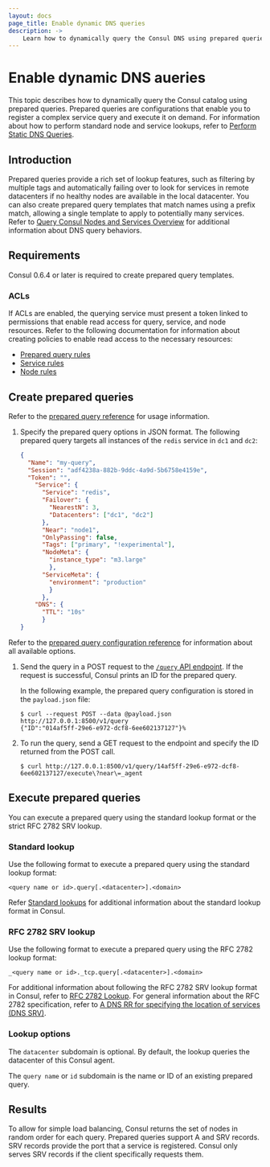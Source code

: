 ```yaml
---
layout: docs
page_title: Enable dynamic DNS queries
description: ->
    Learn how to dynamically query the Consul DNS using prepared queries, which enable robust service and node lookups.
---
```


# Enable dynamic DNS aueries

This topic describes how to dynamically query the Consul catalog using prepared queries. Prepared queries are configurations that enable you to register a complex service query and execute it on demand. For information about how to perform standard node and service lookups, refer to [Perform Static DNS Queries](/consul/docs/services/discovery/dns-static-lookups).

## Introduction
Prepared queries provide a rich set of lookup features, such as filtering by multiple tags and automatically failing over to look for services in remote datacenters if no healthy nodes are available in the local datacenter. You can also create prepared query templates that match names using a prefix match, allowing a single template to apply to potentially many services. Refer to [Query Consul Nodes and Services Overview](/consul/docs/services/discovery/dns-overview) for additional information about DNS query behaviors.

## Requirements
Consul 0.6.4 or later is required to create prepared query templates.

### ACLs
If ACLs are enabled, the querying service must present a token linked to permissions that enable read access for query, service, and node resources. Refer to the following documentation for information about creating policies to enable read access to the necessary resources:

- [Prepared query rules](/consul/docs/security/acl/acl-rules#prepared-query-rules)
- [Service rules](/consul/docs/security/acl/acl-rules#service-rules)
- [Node rules](/consul/docs/security/acl/acl-rules#node-rules) 

## Create prepared queries
Refer to the [prepared query reference](/consul/api-docs/query#create-prepared-query) for usage information.

1. Specify the prepared query options in JSON format. The following prepared query targets all instances of the `redis` service in `dc1` and `dc2`:

    ```json
    {
      "Name": "my-query",
      "Session": "adf4238a-882b-9ddc-4a9d-5b6758e4159e",
      "Token": "",
        "Service": {
          "Service": "redis",
          "Failover": {
            "NearestN": 3,
            "Datacenters": ["dc1", "dc2"]
          },
          "Near": "node1",
          "OnlyPassing": false,
          "Tags": ["primary", "!experimental"],
          "NodeMeta": { 
            "instance_type": "m3.large" 
            },
          "ServiceMeta": { 
            "environment": "production" 
            }
          },
        "DNS": {
          "TTL": "10s"
          }
    }
    ```

 Refer to the [prepared query configuration reference](/consul/api-docs/query#create-prepared-query) for information about all available options.

1. Send the query in a POST request to the [`/query` API endpoint](/consul/api-docs/query). If the request is successful, Consul prints an ID for the prepared query. 

    In the following example, the prepared query configuration is stored in the `payload.json` file:

    ```shell-session
    $ curl --request POST --data @payload.json http://127.0.0.1:8500/v1/query
    {"ID":"014af5ff-29e6-e972-dcf8-6ee602137127"}%
    ```
1. To run the query, send a GET request to the endpoint and specify the ID returned from the POST call. 

    ```shell-session
    $ curl http://127.0.0.1:8500/v1/query/14af5ff-29e6-e972-dcf8-6ee602137127/execute\?near\=_agent
    ```
 
## Execute prepared queries
You can execute a prepared query using the standard lookup format or the strict RFC 2782 SRV lookup.

### Standard lookup

Use the following format to execute a prepared query using the standard lookup format:
 
```
<query name or id>.query[.<datacenter>].<domain>
```

Refer [Standard lookups](/consul/docs/services/discovery/dns-static-lookups#standard-lookups) for additional information about the standard lookup format in Consul.

### RFC 2782 SRV lookup
Use the following format to execute a prepared query using the RFC 2782 lookup format:

```
_<query name or id>._tcp.query[.<datacenter>].<domain>
```

For additional information about following the RFC 2782 SRV lookup format in Consul, refer to [RFC 2782 Lookup](/consul/docs/services/discovery/dns-static-lookups#rfc-2782-lookup). For general information about the RFC 2782 specification, refer to [A DNS RR for specifying the location of services \(DNS SRV\)](https://tools.ietf.org/html/rfc2782).

### Lookup options
The `datacenter` subdomain is optional. By default, the lookup queries the datacenter of this Consul agent. 

The `query name` or `id` subdomain is the name or ID of an existing prepared query. 

## Results
To allow for simple load balancing, Consul returns the set of nodes in random order for each query. Prepared queries support A and SRV records. SRV records provide the port that a service is registered. Consul only serves SRV records if the client specifically requests them.